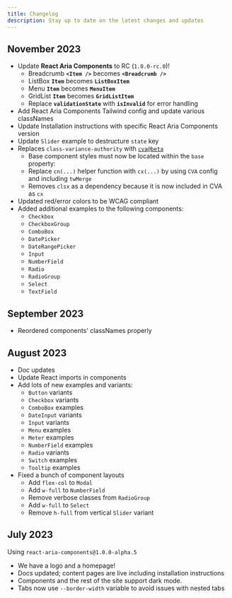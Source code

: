 ```yaml
---
title: Changelog
description: Stay up to date on the latest changes and updates
---
```


## November 2023

- Update **React Aria Components** to RC (`1.0.0-rc.0`)!
  - Breadcrumb **`<Item />`** becomes **`<Breadcrumb />`**
  - ListBox **`Item`** becomes **`ListBoxItem`**
  - Menu **`Item`** becomes **`MenuItem`**
  - GridList **`Item`** becomes **`GridListItem`**
  - Replace **`validationState`** with **`isInvalid`** for error handling
- Add React Aria Components Tailwind config and update various classNames
- Update Installation instructions with specific React Aria Components version
- Update `Slider` example to destructure `state` key
- Replaces `class-variance-authority` with [`cva@beta`](https://beta.cva.style/getting-started/whats-new/)
  - Base component styles must now be located within the `base` property:
  - Replace `cn(...)` helper function with `cx(...)` by using `CVA` config and including `twMerge`
  - Removes `clsx` as a dependency because it is now included in CVA as `cx`
- Updated red/error colors to be WCAG compliant
- Added additional examples to the following components:
  - `Checkbox`
  - `CheckboxGroup`
  - `ComboBox`
  - `DatePicker`
  - `DateRangePicker`
  - `Input`
  - `NumberField`
  - `Radio`
  - `RadioGroup`
  - `Select`
  - `TextField`

## September 2023

- Reordered components' classNames properly

## August 2023

- Doc updates
- Update React imports in components
- Add lots of new examples and variants:
  - `Button` variants
  - `Checkbox` variants
  - `ComboBox` examples
  - `DateInput` variants
  - `Input` variants
  - `Menu` examples
  - `Meter` examples
  - `NumberField` examples
  - `Radio` variants
  - `Switch` examples
  - `Tooltip` examples
- Fixed a bunch of component layouts
  - Add `flex-col` to `Modal`
  - Add `w-full` to `NumberField`
  - Remove verbose classes from `RadioGroup`
  - Add `w-full` to `Select`
  - Remove `h-full` from vertical `Slider` variant

## July 2023

Using `react-aria-components@1.0.0-alpha.5`

- We have a logo and a homepage!
- Docs updated; content pages are live including installation
  instructions
- Components and the rest of the site support dark mode.
- Tabs now use `--border-width` variable to avoid issues
  with nested tabs
